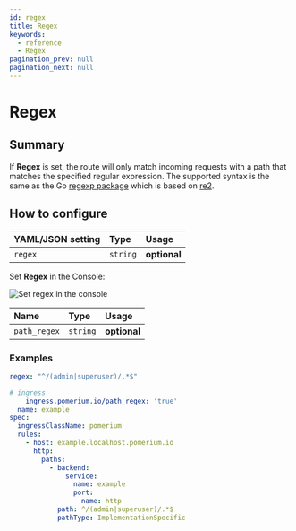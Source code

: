 ```yaml
---
id: regex
title: Regex
keywords:
  - reference
  - Regex
pagination_prev: null
pagination_next: null
---
```



# Regex

## Summary

If **Regex** is set, the route will only match incoming requests with a path that matches the specified regular expression. The supported syntax is the same as the Go [regexp package](https://golang.org/pkg/regexp/) which is based on [re2](https://github.com/google/re2/wiki/Syntax).

## How to configure

<Tabs>
<TabItem value="Core" label="Core">

| **YAML**/**JSON** setting | **Type** | **Usage**    |
| :------------------------ | :------- | :----------- |
| `regex`                   | `string` | **optional** |

</TabItem>
<TabItem value="Enterprise" label="Enterprise">

Set **Regex** in the Console:

![Set regex in the console](../img/routes/regex/regex.png)

</TabItem>
<TabItem value="Kubernetes" label="Kubernetes">

| **Name**     | **Type** | **Usage**    |
| :----------- | :------- | :----------- |
| `path_regex` | `string` | **optional** |

</TabItem>
</Tabs>

### Examples

```yaml
regex: "^/(admin|superuser)/.*$"

# ingress
    ingress.pomerium.io/path_regex: 'true'
  name: example
spec:
  ingressClassName: pomerium
  rules:
    - host: example.localhost.pomerium.io
      http:
        paths:
          - backend:
              service:
                name: example
                port:
                  name: http
            path: ^/(admin|superuser)/.*$
            pathType: ImplementationSpecific
```
